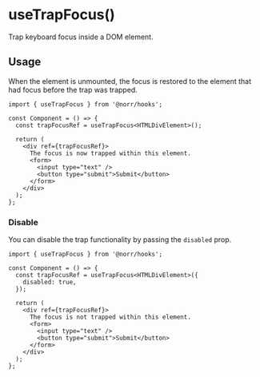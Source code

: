 # useTrapFocus()

Trap keyboard focus inside a DOM element.

## Usage

When the element is unmounted, the focus is restored to the element that had
focus before the trap was trapped.

```tsx copy
import { useTrapFocus } from '@norr/hooks';

const Component = () => {
  const trapFocusRef = useTrapFocus<HTMLDivElement>();

  return (
    <div ref={trapFocusRef}>
      The focus is now trapped within this element.
      <form>
        <input type="text" />
        <button type="submit">Submit</button>
      </form>
    </div>
  );
};
```

### Disable

You can disable the trap functionality by passing the `disabled` prop.

```tsx copy {5,10}
import { useTrapFocus } from '@norr/hooks';

const Component = () => {
  const trapFocusRef = useTrapFocus<HTMLDivElement>({
    disabled: true,
  });

  return (
    <div ref={trapFocusRef}>
      The focus is not trapped within this element.
      <form>
        <input type="text" />
        <button type="submit">Submit</button>
      </form>
    </div>
  );
};
```
